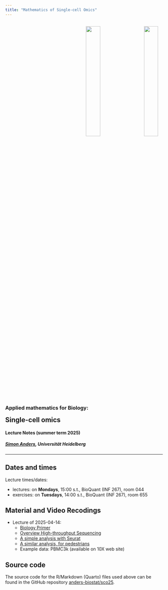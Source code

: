 ```yaml
---
title: "Mathematics of Single-cell Omics"
---
```


<style>
.quarto-title > h1.title {
  display: none;
}
</style>

  <p style="text-align:right">
  	<a href="https://www.bioquant.uni-heidelberg.de">
  	  <img src="https://www.bioquant.uni-heidelberg.de/themes/custom/bootstrap_bq/logo.svg" style="width:30%;padding:3%"></a>
  	<a href="https://uni-heidelberg.de">
  	  <img src="https://www.bioquant.uni-heidelberg.de/themes/custom/bootstrap_bq/logo_hd.svg" style="width:30%;padding:3%"></a>
  </p>

<h3>Applied mathematics for Biology:</h3>
<h2 style="margin-top:0px">Single-cell omics</h2>

<h4>Lecture Notes (summer term 2025)</h4>
<h5><a href="mailto:simon.anders@bioquant.uni-heidelberg.de">Simon Anders</a>, Universität Heidelberg</h5>

-----

## Dates and times

Lecture times/dates:

- lectures: on **Mondays**, 15:00 s.t., BioQuant (INF 267), room 044
- exercises: on **Tuesdays**, 14:00 s.t., BioQuant (INF 267), room 655

## Material and  Video Recodings
- Lecture of 2025-04-14:
  - [Biology Primer](biology_primer.html)
  - [Overview High-throughput Sequencing](overview_hts.html)
  - [A simple analysis with Seurat](seurat.html)
  - [A similar analysis, for pedestrians](ped_ifnagrko.R)
  - Example data: PBMC3k (available on 10X web site)

## Source code

The source code for the R/Markdown (Quarto) files used above can be found 
in the GitHub repository [anders-biostat/sco25](https://github.com/anders-biostat/sco25).
